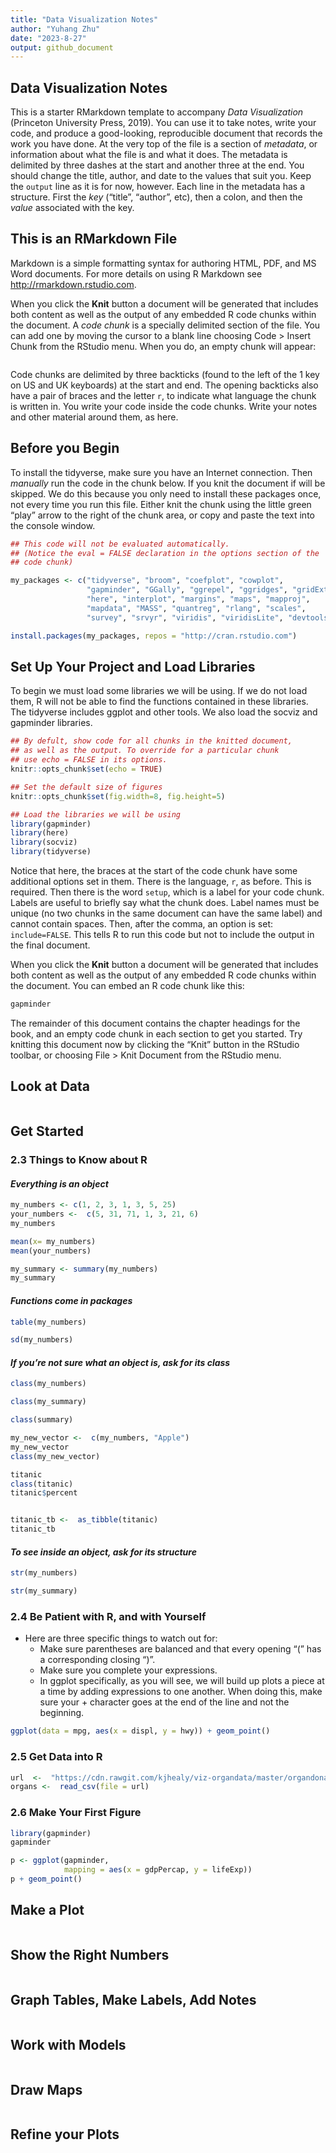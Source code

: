 ```yaml
---
title: "Data Visualization Notes"
author: "Yuhang Zhu"
date: "2023-8-27"
output: github_document
---
```

   
## Data Visualization Notes

This is a starter RMarkdown template to accompany *Data Visualization* (Princeton University Press, 2019). You can use it to take notes, write your code, and produce a good-looking, reproducible document that records the work you have done. At the very top of the file is a section of *metadata*, or information about what the file is and what it does. The metadata is delimited by three dashes at the start and another three at the end. You should change the title, author, and date to the values that suit you. Keep the `output` line as it is for now, however. Each line in the metadata has a structure. First the *key* ("title", "author", etc), then a colon, and then the *value* associated with the key.  

## This is an RMarkdown File

Markdown is a simple formatting syntax for authoring HTML, PDF, and MS Word documents. For more details on using R Markdown see <http://rmarkdown.rstudio.com>.

When you click the **Knit** button a document will be generated that includes both content as well as the output of any embedded R code chunks within the document. A *code chunk* is a specially delimited section of the file. You can add one by moving the cursor to a blank line choosing Code > Insert Chunk from the RStudio menu. When you do, an empty chunk will appear:

```r


```

Code chunks are delimited by three backticks (found to the left of the 1 key on US and UK keyboards) at the start and end. The opening backticks also have a pair of braces and the letter `r`, to indicate what language the chunk is written in. You write your code inside the code chunks. Write your notes and other material around them, as here. 

## Before you Begin

To install the tidyverse, make sure you have an Internet connection. Then *manually* run the code in the chunk below. If you knit the document if will be skipped. We do this because you only need to install these packages once, not every time you run this file. Either knit the chunk using the little green "play" arrow to the right of the chunk area, or copy and paste the text into the console window.

```r

## This code will not be evaluated automatically.
## (Notice the eval = FALSE declaration in the options section of the
## code chunk)

my_packages <- c("tidyverse", "broom", "coefplot", "cowplot",
                 "gapminder", "GGally", "ggrepel", "ggridges", "gridExtra",
                 "here", "interplot", "margins", "maps", "mapproj",
                 "mapdata", "MASS", "quantreg", "rlang", "scales",
                 "survey", "srvyr", "viridis", "viridisLite", "devtools")

install.packages(my_packages, repos = "http://cran.rstudio.com")

```

## Set Up Your Project and Load Libraries

To begin we must load some libraries we will be using. If we do not load them, R will not be able to find the functions contained in these libraries. The tidyverse includes ggplot and other tools. We also load the socviz and gapminder libraries.

```r

## By defult, show code for all chunks in the knitted document,
## as well as the output. To override for a particular chunk
## use echo = FALSE in its options.
knitr::opts_chunk$set(echo = TRUE) 

## Set the default size of figures
knitr::opts_chunk$set(fig.width=8, fig.height=5)  

## Load the libraries we will be using
library(gapminder)
library(here)
library(socviz)
library(tidyverse)

```

Notice that here, the braces at the start of the code chunk have some additional options set in them. There is the language, `r`, as before. This is required. Then there is the word `setup`, which is a label for your code chunk. Labels are useful to briefly say what the chunk does. Label names must be unique (no two chunks in the same document can have the same label) and cannot contain spaces. Then, after the comma, an option is set: `include=FALSE`. This tells R to run this code but not to include the output in the final document. 


When you click the **Knit** button a document will be generated that includes both content as well as the output of any embedded R code chunks within the document. You can embed an R code chunk like this:

```r
gapminder
```

The remainder of this document contains the chapter headings for the book, and an empty code chunk in each section to get you started. Try knitting this document now by clicking the "Knit" button in the RStudio toolbar, or choosing File > Knit Document from the RStudio menu.

## Look at Data

```r

```


## Get Started
### 2.3 Things to Know about R
#### *Everything is an object*

```r
my_numbers <- c(1, 2, 3, 1, 3, 5, 25)
your_numbers <-  c(5, 31, 71, 1, 3, 21, 6)
my_numbers

mean(x= my_numbers)
mean(your_numbers)

my_summary <- summary(my_numbers)
my_summary
```

#### *Functions come in packages*

```r
table(my_numbers)

sd(my_numbers)
```

#### *If you’re not sure what an object is, ask for its class*

```r
class(my_numbers)

class(my_summary)

class(summary)

my_new_vector <-  c(my_numbers, "Apple")
my_new_vector
class(my_new_vector)

titanic
class(titanic)
titanic$percent


titanic_tb <-  as_tibble(titanic)
titanic_tb
```

#### *To see inside an object, ask for its structure*

```r
str(my_numbers)

str(my_summary)
```

### 2.4 Be Patient with R, and with Yourself
* Here are three specific things to watch out for:  
  + Make sure parentheses are balanced and that every opening “(” has a corresponding closing “)”.  
  + Make sure you complete your expressions.
  + In ggplot specifically, as you will see, we will build up plots a piece at a time by adding expressions to one another. When doing this, make sure your + character goes at the end of the line and not the beginning.
  
```r
ggplot(data = mpg, aes(x = displ, y = hwy)) + geom_point()
```

### 2.5 Get Data into R
```r
url  <-  "https://cdn.rawgit.com/kjhealy/viz-organdata/master/organdonation.csv" 
organs <-  read_csv(file = url)
```
### 2.6 Make Your First Figure

```r
library(gapminder)
gapminder
```

```r
p <- ggplot(gapminder, 
            mapping = aes(x = gdpPercap, y = lifeExp))
p + geom_point()
```

## Make a Plot

```r

```


## Show the Right Numbers

```r

```


## Graph Tables, Make Labels, Add Notes

```r

```

## Work with Models

```r

```

## Draw Maps

```r

```


## Refine your Plots

```r

```


